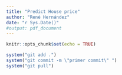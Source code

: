 ```yaml
---
title: "Predict House price"
author: "René Hernández"
date: "r Sys.Date()"
#output: pdf_document
---
```


```r
knitr::opts_chunk$set(echo = TRUE)
```


```r
system("git add .")
system("git commit -m \"primer commit\" ")
system("git pull") 
```


